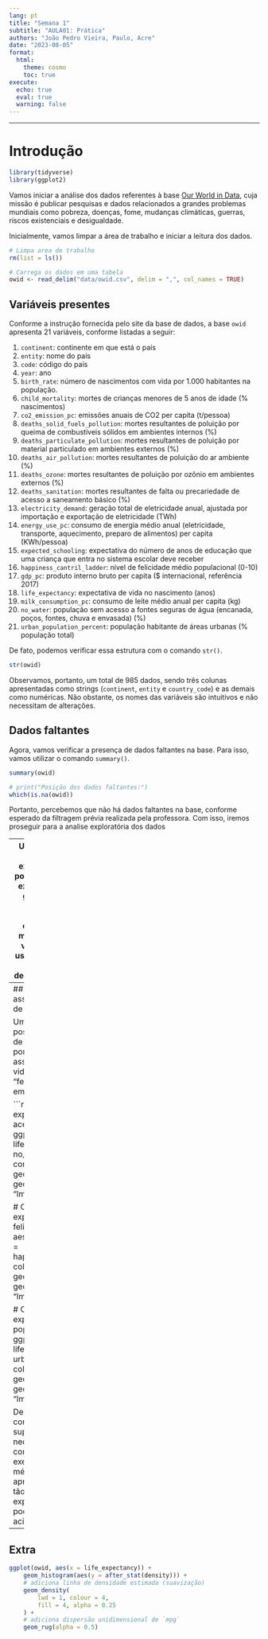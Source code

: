 ```yaml
---
lang: pt
title: "Semana 1"
subtitle: "AULA01: Prática"
authors: "João Pedro Vieira, Paulo, Acre"
date: "2023-08-05"
format:
  html:
    theme: cosmo
    toc: true
execute:
  echo: true
  eval: true
  warning: false
---
```

---

# Introdução

```r
library(tidyverse)
library(ggplot2)
```

Vamos iniciar a análise dos dados referentes à base [Our World in Data](https://ourworldindata.org/), cuja missão é publicar pesquisas e dados relacionados a grandes problemas mundiais como pobreza, doenças, fome, mudanças climáticas, guerras, riscos existenciais e desigualdade.   

Inicialmente, vamos limpar a área de trabalho e iniciar a leitura dos dados.



```r
# Limpa area de trabalho
rm(list = ls())

# Carrega os dados em uma tabela
owid <- read_delim("data/owid.csv", delim = ",", col_names = TRUE)
```

## Variáveis presentes
Conforme a instrução fornecida pelo site da base de dados, a base `owid` apresenta 21 variáveis, conforme listadas a seguir:

1. `continent`: continente em que está o país
2. `entity`: nome do país
3. `code`: código do país
4. `year`: ano
5. `birth_rate`: número de nascimentos com vida por 1.000 habitantes na população.
6. `child_mortality`: mortes de crianças menores de 5 anos de idade (% nascimentos)
7. `co2_emission_pc`: emissões anuais de CO2  per capita (t/pessoa)
8. `deaths_solid_fuels_pollution`: mortes resultantes de poluição por queima de combustíveis sólidos em ambientes internos (%)
9. `deaths_particulate_pollution`: mortes resultantes de poluição por material particulado em ambientes externos (%)
10. `deaths_air_pollution`: mortes resultantes de poluição do ar ambiente (%)
11. `deaths_ozone`: mortes resultantes de poluição por ozônio em ambientes externos (%)
12. `deaths_sanitation`: mortes resultantes de falta ou precariedade de acesso a saneamento básico (%)
13. `electricity_demand`: geração total de eletricidade anual, ajustada por importação e exportação de eletricidade (TWh)
14. `energy_use_pc`: consumo de energia médio anual (eletricidade, transporte, aquecimento, preparo de alimentos) per capita (KWh/pessoa)
15. `expected_schooling`: expectativa do número de anos de educação que uma criança que entra no sistema escolar deve receber
16. `happiness_cantril_ladder`: nível de felicidade médio populacional (0-10)
17. `gdp_pc`: produto interno bruto per capita ($ internacional, referência 2017)
18. `life_expectancy`: expectativa de vida no nascimento (anos)
19. `milk_consumption_pc`: consumo de leite médio anual per capita (kg)
20. `no_water`: população sem acesso a fontes seguras de água (encanada, poços, fontes, chuva e envasada) (%)
21. `urban_population_percent`: população habitante de áreas urbanas (% população total)

De fato, podemos verificar essa estrutura com o comando `str()`.


```r
str(owid)
```

Observamos, portanto, um total de 985 dados, sendo três colunas apresentadas como strings (`continent`, `entity` e `country_code`) e as demais como numéricas. Não obstante, os nomes das variáveis são intuitivos e não necessitam de alterações.

## Dados faltantes
Agora, vamos verificar a presença de dados faltantes na base. Para isso, vamos utilizar o comando `summary()`.

```r
summary(owid)

# print("Posição dos dados faltantes:")
which(is.na(owid))

```

Portanto, percebemos que não há dados faltantes na base, conforme esperado da filtragem prévia realizada pela professora. Com isso, iremos proseguir para a analise exploratória dos dados

---
Uma abordagem inicial para a análise exploratória dos dados pode ser dada a partir da exploração de algumas grandezas que soam naturalmente interligadas, como diferentes causas de morte e expectativa de vida, por exemplo. Ou uso de energia percapta, emissão de co2 e demanda de eletricidade.

Para tanto, algumas formas distintas de representação gráfica serão utilizadas. Vamos iniciar com a representação de dispersão bidimensional.



## Dispersão bidimensional
A representação gráfica de dispersão bidimensional é uma das mais simples e intuitivas. Nela, cada ponto representa um par de valores de duas variáveis distintas. Para isso, vamos utilizar a função `ggplot()` do pacote `ggplot2`.

```r
ggplot(owid, aes(x = life_expectancy, y = deaths_air_pollution)) +
    geom_point()
```

Um gráfico que podemos plotar é o de correlação entre os diferentes tipos de morte com a expectativa de vida:

```r
plot(owid[, c("life_expectancy", "deaths_solid_fuels_pollution", "deaths_air_pollution", "deaths_ozone", "deaths_sanitation")])

```


## Análise de expectativa de vida

Analisando por continente, percebe-se que a expectativa de vida média apresenta uma variação muito grande.


```r
ggplot(owid, aes(x = life_expectancy, fill = continent)) +
    geom_density(alpha = 0.5, position = "identity")
```

A África, por exemplo, apresenta uma concentração maior de expectativa em torno dos 60 anos, enquanto o pico de densidade da Europa e Oceania é superior aos 80 anos. 

Outra maneira de avaliar isso é por meio dos gráficos de `boxplot`, que apresentam a distribuição dos dados em quartis.


```r
ggplot(owid, aes(x = continent, y = life_expectancy, fill = continent)) +
    geom_boxplot()
```

Nesse gráfico, pode-se perceber algumas coisas interessantes, dentre elas, associado à origem dos _outliers_ demarcados pelo boxplot. Olhando, por exemplo, para a África, o gráfico se mostra extremamente disperso entre 50 e 75 anos, o que pode ser explicado pela grande diversidade realidade econômica dos mais diversos países que compõem o continente (a base de dados apresenta 21 diferentes países). Outro ponto interessante com esse gráfico é que a Oceania demonstrou uma concentração muito grande de expectativa de vida em torno dos 82 anos, o que pode ser explicado considerando que a base de dados apresenta apenas Nova Zelândia e Austrália como países do continente, durante os anos de 2011 a 2015.


---
## Correlações associadas à expectativa de vida

Uma das correlações possíveis da expectativa de vida pode ser dada, por exemplo, com índices associados à qualidade de vida, como acesso à água, "felicidade" e população em áreas urbanas.


```r
# Correlação entre expectativa de vida e acesso à água
ggplot(owid, aes(x = life_expectancy, y = no_water, color = continent)) +
    geom_point() +
    geom_smooth(method = "lm", se = FALSE)

# Correlação entre expectativa de vida e felicidade
ggplot(owid, aes(x = life_expectancy, y = happiness_cantril_ladder, color = continent)) +
    geom_point() +
    geom_smooth(method = "lm", se = FALSE)

# Correlação entre expectativa de vida e população urbana
ggplot(owid, aes(x = life_expectancy, y = urban_population_percent, color = continent)) +
    geom_point() +
    geom_smooth(method = "lm", se = FALSE)
```

De fato, nem sempre as correlações que são supostas necessariamente se correlacionam. Por exemplo, a felicidade média da população não apresenta uma correlação tão forte com a expectativa de vida, como pode ser visto no gráfico acima.

---
## Extra


```r
ggplot(owid, aes(x = life_expectancy)) +
    geom_histogram(aes(y = after_stat(density))) +
    # adiciona linha de densidade estimada (suavização)
    geom_density(
        lwd = 1, colour = 4,
        fill = 4, alpha = 0.25
    ) +
    # adiciona dispersão unidimensional de `mpg`
    geom_rug(alpha = 0.5)
```
